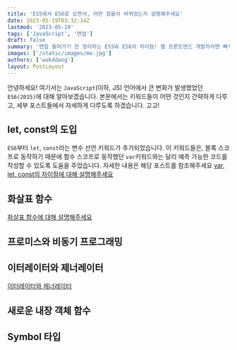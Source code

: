 ```yaml
---
title: 'ES5에서 ES6로 오면서, 어떤 점들이 바뀌었는지 설명해주세요'
date: 2023-05-19T03:32:14Z
lastmod: '2023-05-19'
tags: ['JavaScript', '면접']
draft: false
summary: '면접 들어가기 전 정리하는 ES5와 ES6의 차이점! 웹 프론트엔드 개발자라면 빠삭하게 알고 있어야 겠습니다! ES5, ES6에 대해 알아봅시다.'
images: ['/static/images/me.jpg']
authors: ['wukddang']
layout: PostLayout
---
```


안녕하세요! 여기서는 `JavaScript`(이하, JS) 언어에서 큰 변화가 발생했었던 `ES6(2015)`에 대해 알아보겠습니다.
본문에서는 키워드들이 어떤 것인지 간략하게 다루고, 세부 포스트들에서 자세하게 다루도록 하겠습니다. 고고!

<TOCInline toc={props.toc} exclude="Overview" toHeading={3} />

## let, const의 도입

`ES6`부터 `let`, `const`라는 변수 선언 키워드가 추가되었습니다. 이 키워드들은, 블록 스코프로 동작하기 때문에 함수 스코프로 동작했던 `var`키워드와는 달리 예측 가능한 코드를 작성할 수 있도록 도움을 주었습니다.
자세한 내용은 해당 포스트를 참조해주세요 [var, let, const의 차이점에 대해 설명해주세요](/blog/interviews/var-let-const)

## 화살표 함수

[화살표 함수에 대해 설명해주세요](/blog/interviews/arrow-func)

## 프로미스와 비동기 프로그래밍

## 이터레이터와 제너레이터

[이터레이터와 제너레이터](/blog/interviews/iterator-generator)

## 새로운 내장 객체 함수

## Symbol 타입
